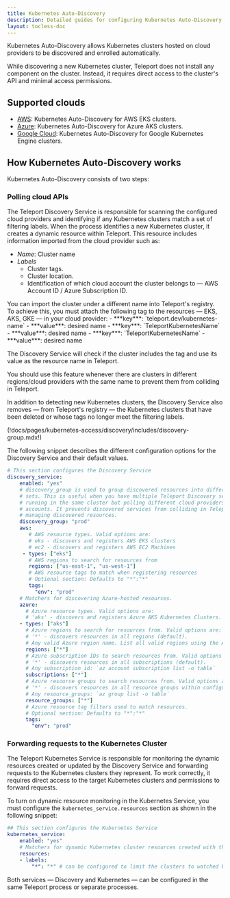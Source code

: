 ```yaml
---
title: Kubernetes Auto-Discovery
description: Detailed guides for configuring Kubernetes Auto-Discovery.
layout: tocless-doc
---
```


Kubernetes Auto-Discovery allows Kubernetes clusters
hosted on cloud providers to be discovered and enrolled automatically.

While discovering a new Kubernetes cluster, Teleport does not install any component
on the cluster. Instead, it requires direct access to the cluster's API and
minimal access permissions.

## Supported clouds

- [AWS](./discovery/aws.mdx): Kubernetes Auto-Discovery for AWS EKS clusters.
- [Azure](./discovery/azure.mdx): Kubernetes Auto-Discovery for Azure AKS clusters.
- [Google Cloud](./discovery/google-cloud.mdx): Kubernetes Auto-Discovery for
  Google Kubernetes Engine clusters.

## How Kubernetes Auto-Discovery works

Kubernetes Auto-Discovery consists of two steps:

### Polling cloud APIs

The Teleport Discovery Service is responsible for scanning the configured cloud
providers and identifying if any Kubernetes clusters match a set of filtering labels.
When the process identifies a new Kubernetes cluster, it creates a dynamic
resource within Teleport. This resource includes information imported from the
cloud provider such as:

- *Name*: Cluster name
- *Labels*
  - Cluster tags.
  - Cluster location.
  - Identification of which cloud account the cluster belongs to — AWS Account ID / Azure Subscription ID.

<Notice type="tip">
You can import the cluster under a different name into Teleport's registry.
To achieve this, you must attach the following tag to the resources — EKS, AKS, GKE — in your cloud provider:
<Tabs>
<TabItem label="AWS">
 - ***key***: `teleport.dev/kubernetes-name`
 - ***value***: desired name
</TabItem>
<TabItem label="Azure">
 - ***key***: `TeleportKubernetesName`
 - ***value***: desired name
</TabItem>
<TabItem label="GCP">
 - ***key***: `TeleportKubernetesName`
 - ***value***: desired name
</TabItem>
</Tabs>

The Discovery Service will check if the cluster includes the tag and use its value
as the resource name in Teleport.

You should use this feature whenever there are clusters in different regions/cloud providers
with the same name to prevent them from colliding in Teleport.

</Notice>

In addition to detecting new Kubernetes clusters, the Discovery Service also removes
— from Teleport's registry — the Kubernetes clusters that have been deleted or whose tags
no longer meet the filtering labels.

(!docs/pages/kubernetes-access/discovery/includes/discovery-group.mdx!)

The following snippet describes the different configuration options for the Discovery Service
and their default values.

```yaml
# This section configures the Discovery Service
discovery_service:
    enabled: "yes"
    # discovery_group is used to group discovered resources into different
    # sets. This is useful when you have multiple Teleport Discovery services
    # running in the same cluster but polling different cloud providers or cloud
    # accounts. It prevents discovered services from colliding in Teleport when
    # managing discovered resources.
    discovery_group: "prod"
    aws:
       # AWS resource types. Valid options are:
       # eks - discovers and registers AWS EKS clusters
       # ec2 - discovers and registers AWS EC2 Machines
     - types: ["eks"]
       # AWS regions to search for resources from
       regions: ["us-east-1", "us-west-1"]
       # AWS resource tags to match when registering resources
       # Optional section: Defaults to "*":"*"
       tags:
         "env": "prod"
    # Matchers for discovering Azure-hosted resources.
    azure:
      # Azure resource types. Valid options are:
      # 'aks' - discovers and registers Azure AKS Kubernetes Clusters.
    - types: ["aks"]
      # Azure regions to search for resources from. Valid options are:
      # '*' - discovers resources in all regions (default).
      # Any valid Azure region name. List all valid regions using the Azure "az" cli: `az account list-locations -o table`
      regions: ["*"]
      # Azure subscription IDs to search resources from. Valid options are:
      # '*' - discovers resources in all subscriptions (default).
      # Any subscription_id: `az account subscription list -o table`
      subscriptions: ["*"]
      # Azure resource groups to search resources from. Valid options are:
      # '*' - discovers resources in all resource groups within configured subscription(s) (default).
      # Any resource_groups: `az group list -o table`
      resource_groups: ["*"]
      # Azure resource tag filters used to match resources.
      # Optional section: Defaults to "*":"*"
      tags:
        "env": "prod"
```

### Forwarding requests to the Kubernetes Cluster

The Teleport Kubernetes Service is responsible for monitoring the dynamic resources created or
updated by the Discovery Service and forwarding requests to the Kubernetes clusters they represent.
To work correctly, it requires direct access to the target Kubernetes clusters and
permissions to forward requests.

To turn on dynamic resource monitoring in the Kubernetes Service, you must configure
the `kubernetes_service.resources` section as shown in the following snippet:

```yaml
## This section configures the Kubernetes Service
kubernetes_service:
    enabled: "yes"
    # Matchers for dynamic Kubernetes cluster resources created with the "tctl create" command or by Kubernetes auto-discovery.
    resources:
    - labels:
        "*": "*" # can be configured to limit the clusters to watched by this service.
```

Both services — Discovery and Kubernetes — can be configured in the same
Teleport process or separate processes.
